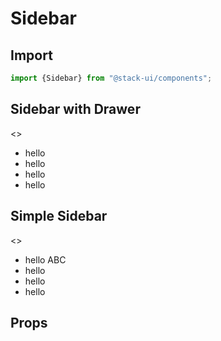 
<Meta title="Components/Sidebar" component="Sidebar" />

<Story name="Import" />

# Sidebar

## Import

```jsx
import {Sidebar} from "@stack-ui/components";
```
## Sidebar with Drawer

<Preview withToolbar>
    <Story name="With Drawer">
        <>
        <Sidebar id="Sidebar" isDrawer title="heading">
        <ul>
        <li>hello</li>
        <li>hello</li><li>hello</li><li>hello</li>
        </ul>
        </Sidebar>
        </>
    </Story>
</Preview>

## Simple Sidebar

<Preview withToolbar>
    <Story name="Simple">
        <>
        <Sidebar title="Setting pannel" position="left" >
        <ul>
        <li>hello ABC</li>
        <li>hello</li><li>hello</li><li>hello</li>
        </ul>
        </Sidebar>
        </>
    </Story>
</Preview>


<Story name="Props" />

## Props

<Props of={SidebarTypes} />